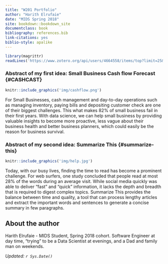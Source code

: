 ```yaml
---
title: "W201 Portfolio"
author: "Harith Elrufaie"
date: "MIDS Spring 2018"
site: bookdown::bookdown_site
documentclass: book
bibliography: references.bib
link-citations: yes
biblio-style: apalike
---
```


<!-- This won't be displayed but it will initialize your R session. Add any R libraries you need here. -->
```r
library(magrittr)
readLines('https://www.zotero.org/api/users/4664558/items/top?limit=25&format=bibtex&key=BC4UM0LIHvYk5Ao4Ij4LmwY6&v=1') %>%writeLines('references.bib')
```

### Abstract of my first idea: Small Business Cash flow Forecast {#CASHCAST} {-}
<!-- You can include images saved within your repo... -->
```r
knitr::include_graphics('img/cashflow.png')
```
For Small Businesses, cash management and day-to-day operations such as managing inventory, paying bills and depositing customer check are one of their biggest challenges. This what makes 82% of small business fail in their first years. With data science, we can help small business by providing valuable insights to become more proactive, less vague about their business health and better business planners, which could easily be the reason for business survival.

### Abstract of my second idea: Summarize This {#summarize-this} {-}
<!-- You can include images saved within your repo... -->
```r
knitr::include_graphics('img/help.jpg')
```
Today, with our busy lives, finding the time to read has become a prominent challenge. For web surfers, one study concluded that people read at most 28% of the words during an average visit. While social media quickly was able to deliver “fast” and “quick” information, it lacks the depth and breadth that is required to digest complex topics. Summarize This provides the balance between time and quality, a tool that can process lengthy articles and extract the important words and sentences to generate a concise summary in few paragraphs.


## About the author {-}
Harith Elrufaie - MIDS Student, Spring 2018 cohort. Software Engineer at day time, "trying" to be a Data Scientist at evenings, and a Dad and family man on weekends.

*Updated: `r Sys.Date()`*
